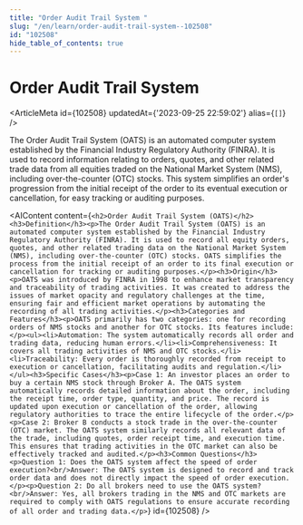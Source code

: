 ```yaml
---
title: "Order Audit Trail System "
slug: "/en/learn/order-audit-trail-system--102508"
id: "102508"
hide_table_of_contents: true
---
```



# Order Audit Trail System 

<ArticleMeta id={102508} updatedAt={'2023-09-25 22:59:02'} alias={`[]`} />
<div className='border-solid border-b border-t-0 my-4 border-[var(--ifm-color-gray-300)]' />

The Order Audit Trail System (OATS) is an automated computer system established by the Financial Industry Regulatory Authority (FINRA). It is used to record information relating to orders, quotes, and other related trade data from all equities traded on the National Market System (NMS), including over-the-counter (OTC) stocks. This system simplifies an order's progression from the initial receipt of the order to its eventual execution or cancellation, for easy tracking or auditing purposes.

<AIContent content={`<h2>Order Audit Trail System (OATS)</h2><h3>Definition</h3><p>The Order Audit Trail System (OATS) is an automated computer system established by the Financial Industry Regulatory Authority (FINRA). It is used to record all equity orders, quotes, and other related trading data on the National Market System (NMS), including over-the-counter (OTC) stocks. OATS simplifies the process from the initial receipt of an order to its final execution or cancellation for tracking or auditing purposes.</p><h3>Origin</h3><p>OATS was introduced by FINRA in 1998 to enhance market transparency and traceability of trading activities. It was created to address the issues of market opacity and regulatory challenges at the time, ensuring fair and efficient market operations by automating the recording of all trading activities.</p><h3>Categories and Features</h3><p>OATS primarily has two categories: one for recording orders of NMS stocks and another for OTC stocks. Its features include:</p><ul><li>Automation: The system automatically records all order and trading data, reducing human errors.</li><li>Comprehensiveness: It covers all trading activities of NMS and OTC stocks.</li><li>Traceability: Every order is thoroughly recorded from receipt to execution or cancellation, facilitating audits and regulation.</li></ul><h3>Specific Cases</h3><p>Case 1: An investor places an order to buy a certain NMS stock through Broker A. The OATS system automatically records detailed information about the order, including the receipt time, order type, quantity, and price. The record is updated upon execution or cancellation of the order, allowing regulatory authorities to trace the entire lifecycle of the order.</p><p>Case 2: Broker B conducts a stock trade in the over-the-counter (OTC) market. The OATS system similarly records all relevant data of the trade, including quotes, order receipt time, and execution time. This ensures that trading activities in the OTC market can also be effectively tracked and audited.</p><h3>Common Questions</h3><p>Question 1: Does the OATS system affect the speed of order execution?<br/>Answer: The OATS system is designed to record and track order data and does not directly impact the speed of order execution.</p><p>Question 2: Do all brokers need to use the OATS system?<br/>Answer: Yes, all brokers trading in the NMS and OTC markets are required to comply with OATS regulations to ensure accurate recording of all order and trading data.</p>`} id={102508} />
